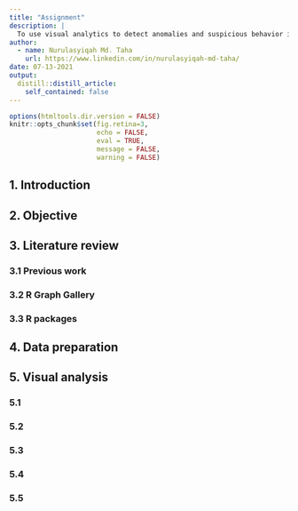 ```yaml
---
title: "Assignment"
description: |
  To use visual analytics to detect anomalies and suspicious behavior in movement and tracking data.
author:
  - name: Nurulasyiqah Md. Taha
    url: https://www.linkedin.com/in/nurulasyiqah-md-taha/
date: 07-13-2021
output:
  distill::distill_article:
    self_contained: false
---
```



```r
options(htmltools.dir.version = FALSE)
knitr::opts_chunk$set(fig.retina=3,
                      echo = FALSE, 
                      eval = TRUE,
                      message = FALSE,
                      warning = FALSE)
```

## 1. Introduction

## 2. Objective

## 3. Literature review

### 3.1 Previous work

### 3.2 R Graph Gallery



### 3.3 R packages

## 4. Data preparation

## 5. Visual analysis

### 5.1 

### 5.2

### 5.3

### 5.4

### 5.5